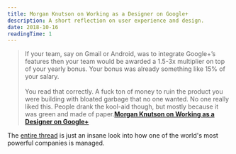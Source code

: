 ```yaml
---
title: Morgan Knutson on Working as a Designer on Google+
description: A short reflection on user experience and design.
date: 2018-10-16
readingTime: 1
---
```


>If your team, say on Gmail or Android, was to integrate Google+’s features then your team would be awarded a 1.5-3x multiplier on top of your yearly bonus. Your bonus was already something like 15% of your salary.
<br /><br />
You read that correctly. A fuck ton of money to ruin the product you were building with bloated garbage that no one wanted. No one really liked this. People drank the kool-aid though, but mostly because it was green and made of paper.**<a href="https://twitter.com/morganknutson/status/1049523067506966529">Morgan Knutson on Working as a Designer on Google+</a>**

The <a href="https://twitter.com/morganknutson/status/1049523067506966529">entire thread</a> is just an insane look into how one of the world's most powerful companies is managed.